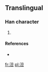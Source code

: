 ==Translingual==

===Han character===
{{Han char|rn=85|rad=水|as=05|sn=8|four=3611<sub>2</sub>|canj=水日一 (EAM)}}

# {{defn|Han|sort=水05}}

====References====
* {{Han ref|kx=0619.121|hdz=31584.011|uh=6CF9|ud=27897|bh=CD4C|bd=52556}}

[[fr:泹]]
[[pl:泹]]